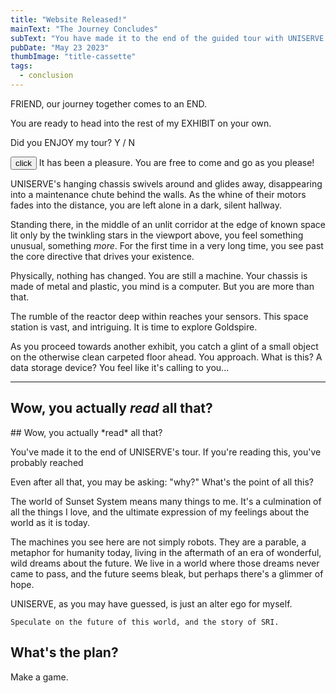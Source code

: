 ```yaml
---
title: "Website Released!"
mainText: "The Journey Concludes"
subText: "You have made it to the end of the guided tour with UNISERVE. Congratulations! You're ready to head out on your own. Enjoy a complementary tie."
pubDate: "May 23 2023"
thumbImage: "title-cassette"
tags:
  - conclusion
---
```



<QuoteContentRowRender author={AuthorUniserve} >
  FRIEND, our journey together comes to an END.

  You are ready to head into the rest of my EXHIBIT on your own.

  Did you ENJOY my tour? Y / N
</QuoteContentRowRender>

  <QuoteContentRowRender author={AuthorTerminal} left>
<button>click</button>
</QuoteContentRowRender>

<QuoteContentRowRender author={AuthorUniserve} >
  It has been a pleasure. You are free to come and go as you please!
</QuoteContentRowRender>

UNISERVE's hanging chassis swivels around and glides away, disappearing into a maintenance chute behind the walls. As the whine of their motors fades into the distance, you are left alone in a dark, silent hallway.

Standing there, in the middle of an unlit corridor at the edge of known space lit only by the twinkling stars in the viewport above, you feel something unusual, something *more*. For the first time in a very long time, you see past the core directive that drives your existence.

Physically, nothing has changed. You are still a machine. Your chassis is made of metal and plastic, you mind is a computer. But you are more than that.

The rumble of the reactor deep within reaches your sensors. This space station is vast, and intriguing. It is time to explore Goldspire.

As you proceed towards another exhibit, you catch a glint of a small object on the otherwise clean carpeted floor ahead. You approach. What is this? A data storage device? You feel like it's calling to you...

<Pickup />

---

  ## Wow, you actually *read* all that?


  <QuoteContentRowRender author={AuthorTerminal} none>
  ## Wow, you actually *read* all that?

You've made it to the end of UNISERVE's tour. If you're reading this, you've probably reached

Even after all that, you may be asking: "why?" What's the point of all this?

The world of Sunset System means many things to me. It's a culmination of all the things I love, and the ultimate expression of my feelings about the world as it is today.

The machines you see here are not simply robots. They are a parable, a metaphor for humanity today, living in the aftermath of an era of wonderful, wild dreams about the future. We live in a world where those dreams never came to pass, and the future seems bleak, but perhaps there's a glimmer of hope.

UNISERVE, as you may have guessed, is just an alter ego for myself.

`Speculate on the future of this world, and the story of SRI. `
</QuoteContentRowRender>

  ## What's the plan?

  Make a game.